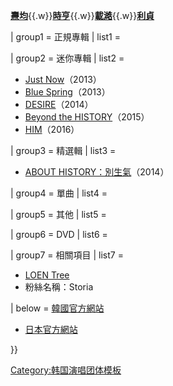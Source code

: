 {{Navbox
| name    = History (組合)
| title   = [[History (樂團)|History]]
| titlestyle = background:#B8B8B8;
| groupstyle = background-color:#E6E6E6;
| abovestyle = background-color:#E6E6E6;
| belowstyle = background-color:#E6E6E6;
| listclass = hlist
| above = '''[[宋慶一|慶一]]'''{{.w}}'''[[羅燾均|燾均]]'''{{.w}}'''[[金時亨|時亨]]'''{{.w}}'''[[金載澔|載澔]]'''{{.w}}'''[[張利貞|利貞]]'''

| group1 = 正規專輯
| list1  = 

| group2 = 迷你專輯
| list2  = 
* [[Just Now]]（2013）
* [[Blue Spring (History迷你專輯)|Blue Spring]]（2013）
* [[DESIRE (History迷你專輯)|DESIRE]]（2014）
* [[Beyond the HISTORY]]（2015）
* [[HIM (History迷你專輯)|HIM]]（2016）

| group3 = 精選輯
| list3  = 
* [[ABOUT HISTORY：別生氣]]（2014）

| group4 = 單曲
| list4 = {{Navbox subgroup
  | groupstyle = background-color:#E6E6E6;
  | group1 = 韓國
  | list1 =
* [[Dreamer (History單曲)|Dreamer]]（2013）

  | group2 = 日本
  | list2  = 
* 1. [[消失不見了 My Love]]
* 2. [[LOST (History單曲)|LOST]]
}}

| group5 = 其他
| list5  = 

| group6 = DVD
| list6  = 

| group7 = 相關項目
| list7  = 
* [[LOEN Tree]]
* 粉絲名稱：Storia

| below = [http://cafe.daum.net/HISTORY426 韓國官方網站]
* [http://history-official.jp/ 日本官方網站]
}}
<noinclude>
{{collapsible option}}
[[Category:韩国演唱团体模板]]
</noinclude>